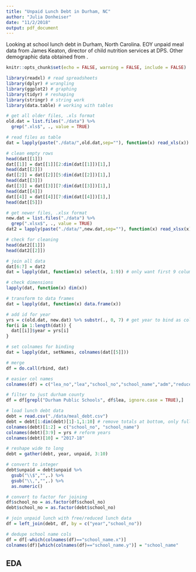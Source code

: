 ```yaml
---
title: "Unpaid Lunch Debt in Durham, NC"
author: "Julia Donheiser"
date: "11/2/2018"
output: pdf_document
---
```


Looking at school lunch debt in Durham, North Carolina. EOY unpaid meal data from James Keaton, director of child nutrition services at DPS. Other demographic data obtained from \href{http://www.ncpublicschools.org/fbs/resources/data/}{ncpublicschools.org}.

```r
knitr::opts_chunk$set(echo = FALSE, warning = FALSE, include = FALSE)

library(readxl) # read spreadsheets
library(dplyr) # wrangling
library(ggplot2) # graphing
library(tidyr) # reshaping
library(stringr) # string work
library(data.table) # working with tables

# get all older files, .xls format
old.dat = list.files("./data") %>%
  grep(".xls$", ., value = TRUE)

# read files as table
dat = lapply(paste("./data/",old.dat,sep=""), function(x) read_xls(x))

# clean empty rows
head(dat[[1]])
dat[[1]] = dat[[1]][2:dim(dat[[1]])[1],]
head(dat[[2]])
dat[[2]] = dat[[2]][5:dim(dat[[2]])[1],]
head(dat[[3]])
dat[[3]] = dat[[3]][7:dim(dat[[3]])[1],]
head(dat[[4]])
dat[[4]] = dat[[4]][7:dim(dat[[4]])[1],]
head(dat[[5]])

# get newer files, .xlsx format
new.dat = list.files("./data") %>%
  grep(".xlsx$", ., value = TRUE)
dat2 = lapply(paste("./data/",new.dat,sep=""), function(x) read_xlsx(x))

# check for cleaning
head(dat2[[1]])
head(dat2[[2]])

# join all data
dat[6:7] = dat2
dat = lapply(dat, function(x) select(x, 1:9)) # only want first 9 columns for rbind

# check dimensions
lapply(dat, function(x) dim(x))

# transform to data frames
dat = lapply(dat, function(x) data.frame(x))

# add id for year
yrs = c(old.dat, new.dat) %>% substr(., 0, 7) # get year to bind as column
for(i in 1:length(dat)) {
  dat[[i]]$year = yrs[i]
}

# set colnames for binding
dat = lapply(dat, setNames, colnames(dat[[5]]))

# merge
df = do.call(rbind, dat)

# easier col names
colnames(df) = c("lea_no","lea","school_no","school_name","adm","reduced","free","perc_needy","grade","year")

# filter to just durham county
df = df[grepl("Durham Public Schools", df$lea, ignore.case = TRUE),]

# load lunch debt data
debt = read.csv("./data/meal_debt.csv")
debt = debt[1:dim(debt)[1]-1,1:10] # remove totals at bottom, only full year data
colnames(debt)[1:2] = c("school_no", "school_name")
colnames(debt)[3:9] = yrs # reform years
colnames(debt)[10] = "2017-18"

# reshape wide to long
debt = gather(debt, year, unpaid, 3:10)

# convert to integer
debt$unpaid = debt$unpaid %>%
  gsub("\\$","",.) %>%
  gsub("\\,","",.) %>%
  as.numeric()

# convert to factor for joining
df$school_no = as.factor(df$school_no)
debt$school_no = as.factor(debt$school_no)

# join unpaid lunch with free/reduced lunch data
df = left_join(debt, df, by = c("year","school_no"))

# dedupe school name cols
df = df[-which(colnames(df)=="school_name.x")]
colnames(df)[which(colnames(df)=="school_name.y")] = "school_name"
```

## EDA
```r

```

